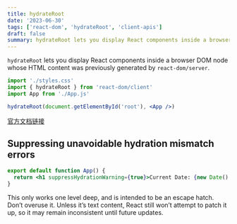 ```yaml
---
title: hydrateRoot
date: '2023-06-30'
tags: ['react-dom', 'hydrateRoot', 'client-apis']
draft: false
summary: hydrateRoot lets you display React components inside a browser DOM node whose HTML content was previously generated by react-dom/server.
---
```


`hydrateRoot` lets you display React components inside a browser DOM node whose HTML content was previously generated by `react-dom/server`.

```jsx
import './styles.css'
import { hydrateRoot } from 'react-dom/client'
import App from './App.js'

hydrateRoot(document.getElementById('root'), <App />)
```

[官方文档链接](https://react.dev/reference/react-dom/client/hydrateRoot)

## Suppressing unavoidable hydration mismatch errors

```jsx
export default function App() {
  return <h1 suppressHydrationWarning={true}>Current Date: {new Date().toLocaleDateString()}</h1>
}
```

This only works one level deep, and is intended to be an escape hatch. Don’t overuse it. Unless it’s text content, React still won’t attempt to patch it up, so it may remain inconsistent until future updates.

